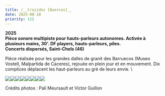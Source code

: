 ```yaml
---
title: /__Crujidxs [Quercus]__
date: 2025-08-10
priority: 112
---
```

**2025**\
**Pièce sonore multipiste pour hauts-parleurs autonomes. Activée à plusieurs mains, 30'. DF players, hauts-parleurs, piles.** \
**Concerts dispersés, Saint-Chels (46)**

Pièce réalisée pour les grandes dalles de granit des Barruecos (Museo Vostell, Malpartida de Caceres), rejouée en plein jour et en mouvement. Dix complices déplacent les haut-parleurs au gré de leurs envie. \


![](src/assets/images/projects/crujidxs_quercus/1_dispersions_25_8_webb.jpg)![](src/assets/images/projects/crujidxs_quercus/2_20250810_155609_V4_webb.jpg)![](src/assets/images/projects/crujidxs_quercus/3_dispersions_25_10_webb.jpg)![](src/assets/images/projects/crujidxs_quercus/4_dispersion_2025_DSC09900_credit_victor_guillon_V2_webb.jpg)![](src/assets/images/projects/crujidxs_quercus/5_dispersion_2025_DSC09906_credit_victor_guillon_webb.jpg)![](src/assets/images/projects/crujidxs_quercus/6_dispersion_2025_DSC09912_R3_credit_victor_guillon_V2_webb.jpg)![](src/assets/images/projects/crujidxs_quercus/7_dispersion_2025_DSC09896_credit_victor_guillon.jpg)![](src/assets/images/projects/crujidxs_quercus/8_dispersion_2025_DSC09931_credit_lena_hiriartborde_V2_webb.jpg)

Crédits photos : Pali Meursault et Victor Guillon
